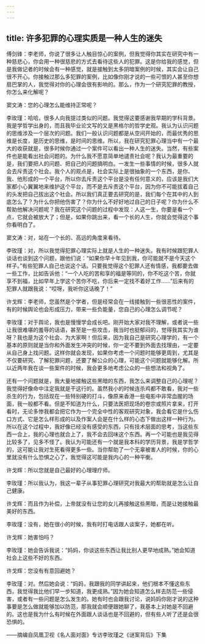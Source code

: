 ```yaml
---
---
---
```

title: 许多犯罪的心理实质是一种人生的迷失
---




傅剑锋：李老师，你说了很多让人触目惊心的案例，但我觉得你其实在研究中有一种慈悲心，你会用一种很慈悲的方式去看待这些人的犯罪。这是你给我的感觉，但是我做记者的时候会有一种感觉，就是接触到太多阴暗案例的时候，其实会让自己很不开心。你接触过那么多犯罪的案例，比如像你刚才说的一些可恨的人甚至你想扇巴掌的人，我觉得对你的心理会很有影响的。那么，作为一个研究犯罪的教授，你怎么来化解呢？

窦文涛：您的心理怎么能维持正常呢？

李玫瑾：哈哈，很多人向我提过类似的问题。我觉得这要感谢我早期的学科背景。我是学哲学出身的，而且我毕业论文写的又是黑格尔的哲学史观。我认为认识问题的思维涉及一个层次的问题。我们一般认识问题都是从空间开始的，而最优秀的思维是长度，是历史的思维，是时间的思维。所以，我在研究犯罪心理当中有一个最大的收获就是，很多时候你通过一个案件可以看出一种人生的迷失。当然，有些案件也是能看出社会问题的。为什么我不愿意简单地谴责社会呢？我认为最重要的是，我们要把人的问题、把自己的问题搞明白。一发生一些事情的时候，很多人就会去斥责这个社会。我个人的观点是，社会实际上是很抽象的一个东西，是你、我、他形成的一个平台，所以你去斥责这个平台是没有任何意义的，应该是我们大家都小心翼翼地来维护这个平台，而不是去斥责这个平台，因为你不可能拔着自己的头发把自己拔出这个社会。所以我们真正要去研究的是，我们每个在其中的人到底怎么了？为什么你把他伤害了？你为什么不好好地过自己的日子呢？你为什么不帮助他解决问题呢？我在研究这个问题的过程中发现：人这一生，你要是看一个点，它就会被放大了；但是，如果你跳出来，看一个长的人生，你就会觉得这个事你看明白了。

窦文涛：对，站在一个长的、高远的角度来看待。

李玫瑾：对，所以我觉得犯罪心理实际上就是人生的一种迷失。我有时候跟犯罪人谈话也谈到这个问题，跟他们说：“如果你早十年见到我，你可能就不是今天这个样子。”有些犯罪人自己也说这个话。只要我觉得这个犯罪人还有情感，我都要去做一些工作，比如告诉他：“一个人吃的苦和享的福是等同的，你不吃这个苦，你就享不到福，比如早年上学这个苦你不吃，你后来一定找不着好工作……”后来有的犯罪人就跟我说：“哎呀，我听你这话晚了！”

许戈辉：李老师，您虽然是个学者，但是经常会在一线接触到一些很恶性的案件，有的时候舆论也会形成压力，带来一些负能量，您自己的心理怎么调节呢？

李玫瑾：对于舆论，我也是慢慢学会成长吧。刚开始大家对我不理解，或者说一些让我很难堪的羞辱的话语，甚至是一些攻击，我当时也挺郁闷的，觉得我其实为谁呀？我也是为这个社会、为大家啊！但后来，因为我自己是研究心理学的，有一个基本的原则就是当你和外面发生冲突的时候，你一定不要到外面去找理由，一定要从自己身上找问题。这样你就会发现，如果你考虑一个问题时能够更周到，尤其是不仅要研究、了解犯罪问题，还要了解公众的心理，可能这个问题就能够化解。所以近两年我在谈一些案件的时候，我会更多地考虑公众的一些想法和视角了。

还有一个问题就是，我大量地接触这些黑暗的东西，我怎么来调整自己的心理呢？我觉得好像命中注定我就是干这行的。虽然我小的时候连杀鸡都不敢看，我对一些杀生的行为，包括现在一些特别硬的打斗，像原来香港一些电影中非常血腥的场面，我一般都不看。但是不知道为什么，只要法医把现场的卷宗或照片拿来，打开看时，无论多惨我都会把它作为一个完全中性的客观研究对象，我会看它是什么伤口方式、它是怎么样形成的以及作案人会是在什么样的心态下做出这样一种行为。所以在这个过程中，我好像已经没有感受的东西，只有技术层面的思考，当这些东西一合上，我的心理也就合上了，我不会去回味这个东西。再一个可能也是我见得比较多了，见多不怪了。我认为可能还有一个就是我本科的学历背景，我是学哲学的，这可能让我对生死看得更多一些。当你帮助了一个无辜被害人的时候，你的心里就没有什么恐惧之心了，我觉得这可能是我内心的一种平衡。

许戈辉：所以您就是自己最好的心理理疗师。

李玫瑾：所以我认为，我这一辈子从事犯罪心理研究对我最大的帮助就是怎么让自己健康。

许戈辉：而且作为补偿，上帝就没有让您的女儿再接触这些黑暗，而是让她接触最美好的东西。

李玫瑾：没有，她在很小的时候，我有时打电话跟人谈案子，她都在听。

许戈辉：她害怕吗？

李玫瑾：她会告诉我说：“妈妈，你谈这些东西让我比别人更早地成熟。”她会知道社会上这些不好的东西。

许戈辉：您没有有意回避她？

李玫瑾：对。然后她会说：“妈妈，我跟我的同学讲起来，他们根本不懂这些东西，我觉得我比他们早一步知道，我更成熟。”因为她会知道怎么样去防范一些侵害，或者有一些问题是怎么发生的。她有时也会跟我讨论，说妈妈你刚才说的这种事要是怎么做就能够加以防范，那我就会顺便跟她聊了，我基本上对她是不回避的。这也是我为什么有时候在外面跟人谈话也是不回避的，但有些人听了还是会很恐惧的。

——摘编自凤凰卫视《名人面对面》专访李玫瑾之《谜案背后》下集